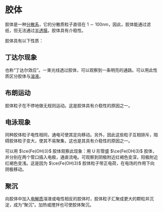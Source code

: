 # 胶体

胶体是一种[分散系](/definition/dispersion)，它的分散质粒子直径在 $1 \sim 100nm$，因此，胶体能通过滤纸，但无法通过[半透膜](/definition/semipermeable-membrane)。胶体具有介稳性。

胶体具有以下性质：

## 丁达尔现象

也称“丁达尔效应”。一束光线透过胶体，可以观察到一条明亮的通路。可以用此性质区分胶体与[溶液](/definition/solution)。

## 布朗运动

胶体粒子在不停地做无规则运动。这是胶体具有介稳性的原因之一。

## 电泳现象

同种胶体粒子电性相同，通电可使其定向移动。另外，因此这些粒子互相排斥，阻碍胶体粒子变大，使其不易聚集，这也是其具有介稳性的原因之一。

可以用 $\ce{Fe(OH)3}$ 胶体观察此现象：用 U 形管盛 $\ce{Fe(OH)3}$ 胶体，并分别在两个管口插入电极，通直流电。可观察到阴极附近红褐色变深，阳极附近红褐色变浅。这是因为 $\ce{Fe(OH)3}$ 胶体粒子带正电荷，在电场的作用下向阴极移动。

## 聚沉

向胶体中加入[电解质](/definition/electrolyte)溶液或电性相反的胶体时，胶体粒子汇聚成更大的颗粒并沉淀，成为“聚沉”。加热或搅拌也可使胶体聚沉。
